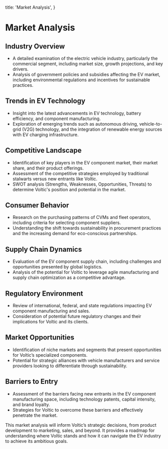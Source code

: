 
  title: 'Market Analysis',
}

# Market Analysis


## **Industry Overview**

- A detailed examination of the electric vehicle industry, particularly the commercial segment, including market size, growth projections, and key drivers.
- Analysis of government policies and subsidies affecting the EV market, including environmental regulations and incentives for sustainable practices.

## **Trends in EV Technology**

- Insight into the latest advancements in EV technology, battery efficiency, and component manufacturing.
- Exploration of emerging trends such as autonomous driving, vehicle-to-grid (V2G) technology, and the integration of renewable energy sources with EV charging infrastructure.

## **Competitive Landscape**

- Identification of key players in the EV component market, their market share, and their product offerings.
- Assessment of the competitive strategies employed by traditional stalwarts versus new entrants like Voltic.
- SWOT analysis (Strengths, Weaknesses, Opportunities, Threats) to determine Voltic's position and potential in the market.

## **Consumer Behavior**

- Research on the purchasing patterns of CVMs and fleet operators, including criteria for selecting component suppliers.
- Understanding the shift towards sustainability in procurement practices and the increasing demand for eco-conscious partnerships.

## **Supply Chain Dynamics**

- Evaluation of the EV component supply chain, including challenges and opportunities presented by global logistics.
- Analysis of the potential for Voltic to leverage agile manufacturing and supply chain optimization as a competitive advantage.

## **Regulatory Environment**

- Review of international, federal, and state regulations impacting EV component manufacturing and sales.
- Consideration of potential future regulatory changes and their implications for Voltic and its clients.

## **Market Opportunities**

- Identification of niche markets and segments that present opportunities for Voltic’s specialized components.
- Potential for strategic alliances with vehicle manufacturers and service providers looking to differentiate through sustainability.

## **Barriers to Entry**

- Assessment of the barriers facing new entrants in the EV component manufacturing space, including technology patents, capital intensity, and brand loyalty.
- Strategies for Voltic to overcome these barriers and effectively penetrate the market.

This market analysis will inform Voltic’s strategic decisions, from product development to marketing, sales, and beyond. It provides a roadmap for understanding where Voltic stands and how it can navigate the EV industry to achieve its ambitious goals.
